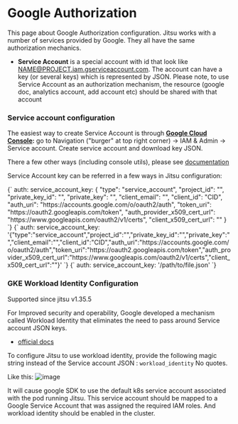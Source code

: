 # Google Authorization

This page about Google Authorization configuration.
Jitsu works with a number of services provided by Google. They all have the same authorization mechanics.

* **Service Account** is a special account with id that look like [NAME@PROJECT.iam.gserviceaccount.com](https://console.cloud.google.com/iam-admin/serviceaccounts/details/107095565645971338726?project=exalted-cogency-279115).
  The account can have a key \(or several keys\) which is represented by JSON. Please note, to use Service Account as an authorization mechanism, the resource \(google doc, analytics account, add account etc\) should be shared with that account

### Service account configuration

The easiest way to create Service Account is through [**Google Cloud Console**](https://console.cloud.google.com/)**:** go to Navigation ("burger" at top right corner) → IAM & Admin → Service account. Create service account and download key JSON.

There a few other ways (including console utils), please see [documentation](https://cloud.google.com/iam/docs/creating-managing-service-account-keys)

Service Account key can be referred in a few ways in Jitsu configuration:

<CodeInTabs>
    <CodeTab title="As a JSON object" lang="yaml">
        {`
        auth:
  service_account_key: {
    "type": "service_account",
    "project_id": "<PROJECT_ID>",
    "private_key_id": "<PK_ID>",
    "private_key": "<PRIVATE_KEY>",
    "client_email": "<EMAIL>",
    "client_id": "CID",
    "auth_uri": "https://accounts.google.com/o/oauth2/auth",
    "token_uri": "https://oauth2.googleapis.com/token",
    "auth_provider_x509_cert_url": "https://www.googleapis.com/oauth2/v1/certs",
    "client_x509_cert_url": "<CERT_URL>"
  }
        `}
    </CodeTab>
    <CodeTab title="As a JSON string" lang="yaml">
        {`
        auth:
          service_account_key: '{"type":"service_account","project_id":"<PROJECT_ID>","private_key_id":"<PK_ID>","private_key":"<PRIVATE_KEY>","client_email":"<EMAIL>","client_id":"CID","auth_uri":"https://accounts.google.com/o/oauth2/auth","token_uri":"https://oauth2.googleapis.com/token","auth_provider_x509_cert_url":"https://www.googleapis.com/oauth2/v1/certs","client_x509_cert_url":"<CERT_URL>"}'
        `}
    </CodeTab>
    <CodeTab title="As a path to file" lang="yaml">
        {`
        auth:
          service_account_key: '/path/to/file.json'
        `}
    </CodeTab>
</CodeInTabs>
      
      
### GKE Workload Identity Configuration       
Supported since jitsu v1.35.5
      
For Improved security and operability, Google developed a mechanism called Workload Identity that eliminates the need to pass around Service account JSON keys.
- [official docs](https://cloud.google.com/kubernetes-engine/docs/how-to/workload-identity)
      
To configure Jitsu to use workload identity, 
provide the following magic string instead of the Service account JSON :
`workload_identity`
No quotes.
      
Like this:
![image](https://user-images.githubusercontent.com/6231756/135107450-6ba685d6-222f-4af3-b027-a0e2315afa43.png)

It will cause google SDK to use the default k8s service account associated with the pod running Jitsu.
This service account should be mapped to a Google Service Account that was assigned the required IAM roles. And workload identity should be enabled in the cluster.
      
      
